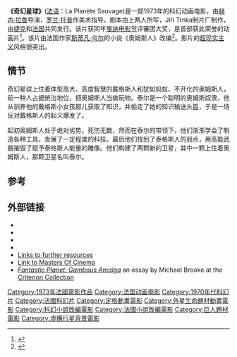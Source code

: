 {{Infobox Film
| name           = La Planète Sauvage
| image          = 
| caption        =
| director       = [[赫内·拉鲁|赫内·拉鲁]]
| producer       = [[Simon_Damiani|Simon Damiani]]<br />[[Andre_Valio-Cavaglione|Andre Valio-Cavaglione]]
| writer         = '''剧本:'''<br />[[赫内·拉鲁|赫内·拉鲁]]<br />[[罗兰·托普|罗兰·托普]]<br />'''原著:'''<br />[[斯蒂凡·乌尔|斯蒂凡·乌尔]] 
| starring       = 
| music          = [[Alain_Goraguer|Alain Goraguer]]
| cinematography = [[鲍里斯·鲍罗姆金|鲍里斯·鲍罗姆金]]<br />[[Lubomir_Rejthar|Lubomir Rejthar]]
| editing        = [[Dick_Elliott|Dick Elliott]]<br />Rich Harrison
| distributor    = [[阿尔戈斯影业|阿尔戈斯影业]]
| released       = 1973年12月6日
| runtime        = 72分钟
| rating         =
| country        = [[捷克斯洛伐克|捷克斯洛伐克]]、[[法国|法国]]
| language       = [[法语|法语]]
| budget         = 
}}
'''《奇幻星球》'''([[法语|法语]]：La Planète Sauvage)是一部1973年的科幻动画电影，由[[赫内·拉鲁|赫内·拉鲁]]导演，[[罗兰·托普|罗兰·托普]]作美术指导。剧本由上两人所写，Jiří Trnka制片厂制作，由[[捷克|捷克]]和[[法国|法国]]共同发行。该片获同年[[戛纳电影节|戛纳电影节]]评審团大奖，是首部获此荣誉的动画片<ref name="festival-cannes.com">{{cite web |url=http://www.festival-cannes.com/en/archives/ficheFilm/id/2288/year/1973.html |title=Festival de Cannes: Fantastic Planet |accessdate=2009-04-19 |work=festival-cannes.com |deadurl=yes |archiveurl=https://web.archive.org/web/20110822192952/http://www.festival-cannes.com/en/archives/ficheFilm/id/2288/year/1973.html |archivedate=2011-08-22 }}</ref>。该片由法国作家[[斯蒂凡·乌尔|斯蒂凡·乌尔]]的小说《奥姆斯人》改编<ref>{{cite book|last=Stephenson|first=Ralph|title=Animation in the Cinema|editor=Peter Cowie|publisher=A. Zwemmer|location=London|date=1967|series=International Film Guide|pages=173|chapter=15. Filmographies|accessdate=12 March 2010}}</ref>。影片的[[超现实主义|超现实主义]]风格很突出。

== 情节 ==
奇幻星球上住着体型高大、高度智慧的戴格斯人和犹如蚂蚁、不开化的奥姆斯人，前一种人占据统治地位，把奥姆斯人当做玩物。泰尔是一个聪明的奥姆斯奴隶，他从驯养他的戴格斯小女孩那儿获取了知识，并偷走了她的知识输送头盔，于是一场反对戴格斯人的起义爆发了。

起初奥姆斯人处于绝对劣势，死伤无数，然而在泰尔的带领下，他们渐渐学会了制造各种工具，发展了一定程度的科技。最后他们找到了泰格斯人的弱点，用高能武器摧毁了赋予泰格斯人能量的雕像。他们构建了两颗新的卫星，其中一颗上住着奥姆斯人，那颗卫星名叫泰尔。

== 参考 ==
<references/>

==外部链接==
* {{IMDb title|0070544}}
* {{bcdb title|20518}}
* {{Amg movie|16769}}
* {{Rotten Tomatoes|fantastic_planet}}
* [http://palais.wikidot.com/la-planete-sauvage Links to further resources]{{Wayback|url=http://palais.wikidot.com/la-planete-sauvage |date=20200625152454 }}
* [https://eurekavideo.co.uk/movie/fantastic-planet-la-planete-sauvage/ Link to Masters Of Cinema]{{Wayback|url=https://eurekavideo.co.uk/movie/fantastic-planet-la-planete-sauvage/ |date=20200625152455 }}
*[https://www.criterion.com/current/posts/4112-fantastic-planet-gambous-amalga ''Fantastic Planet: Gambous Amalga'']{{Wayback|url=https://www.criterion.com/current/posts/4112-fantastic-planet-gambous-amalga |date=20180121013807 }} an essay by Michael Brooke at the [[Criterion_Collection|Criterion Collection]]

{{坎城影展評審團大獎}}
[[Category:1973年法國電影作品|Category:1973年法國電影作品]]
[[Category:法国动画电影|Category:法国动画电影]]
[[Category:1970年代科幻片|Category:1970年代科幻片]]
[[Category:法國科幻片|Category:法國科幻片]]
[[Category:定格動畫電影|Category:定格動畫電影]]
[[Category:外星生命題材動畫電影|Category:外星生命題材動畫電影]]
[[Category:科幻小說改編電影|Category:科幻小說改編電影]]
[[Category:法國小說改編電影|Category:法國小說改編電影]]
[[Category:巨人題材電影|Category:巨人題材電影]]
[[Category:虛構行星背景電影|Category:虛構行星背景電影]]